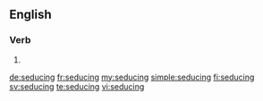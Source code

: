 ==English==

===Verb===
{{head|en}}

# {{present participle of|seduce|lang=en}}

[[de:seducing]]
[[fr:seducing]]
[[my:seducing]]
[[simple:seducing]]
[[fi:seducing]]
[[sv:seducing]]
[[te:seducing]]
[[vi:seducing]]